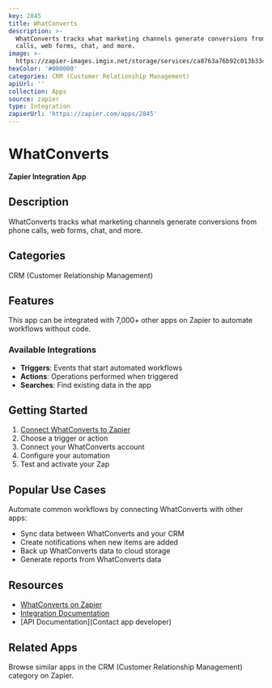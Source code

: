 ```yaml
---
key: 2845
title: WhatConverts
description: >-
  WhatConverts tracks what marketing channels generate conversions from phone
  calls, web forms, chat, and more.
image: >-
  https://zapier-images.imgix.net/storage/services/ca8763a76b92c013b3348e2e949ffe06.png?auto=format%2Ccompress&ixlib=python-3.0.0&q=50
hexColor: '#000000'
categories: CRM (Customer Relationship Management)
apiUrl: ''
collection: Apps
source: zapier
type: Integration
zapierUrl: 'https://zapier.com/apps/2845'
---
```

# WhatConverts

**Zapier Integration App**

## Description

WhatConverts tracks what marketing channels generate conversions from phone calls, web forms, chat, and more.

## Categories

CRM (Customer Relationship Management)

## Features

This app can be integrated with 7,000+ other apps on Zapier to automate workflows without code.

### Available Integrations

- **Triggers**: Events that start automated workflows
- **Actions**: Operations performed when triggered
- **Searches**: Find existing data in the app

## Getting Started

1. [Connect WhatConverts to Zapier](https://zapier.com/apps/2845)
2. Choose a trigger or action
3. Connect your WhatConverts account
4. Configure your automation
5. Test and activate your Zap

## Popular Use Cases

Automate common workflows by connecting WhatConverts with other apps:

- Sync data between WhatConverts and your CRM
- Create notifications when new items are added
- Back up WhatConverts data to cloud storage
- Generate reports from WhatConverts data

## Resources

- [WhatConverts on Zapier](https://zapier.com/apps/2845)
- [Integration Documentation](https://zapier.com/apps/2845/integrations)
- [API Documentation](Contact app developer)

## Related Apps

Browse similar apps in the CRM (Customer Relationship Management) category on Zapier.
